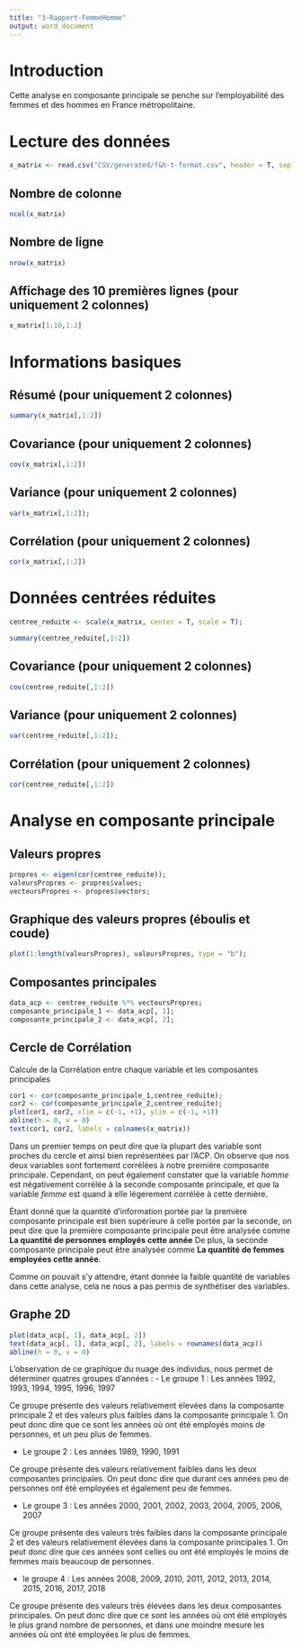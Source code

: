 ```yaml
---
title: "3-Rapport-FemmeHomme"
output: word_document
---
```


# Introduction

Cette analyse en composante principale se penche sur l'employabilité des femmes et des hommes en France métropolitaine.

# Lecture des données
```r
x_matrix <- read.csv("CSV/generated/f&h-t-format.csv", header = T, sep = ";", row.names = 1)
```
## Nombre de colonne
```r
ncol(x_matrix)
```
## Nombre de ligne
```r
nrow(x_matrix)
```
## Affichage des 10 premières lignes (pour uniquement 2 colonnes)

```r
x_matrix[1:10,1:2]
```

# Informations basiques
## Résumé (pour uniquement 2 colonnes)
```r
summary(x_matrix[,1:2])
```
## Covariance (pour uniquement 2 colonnes)
```r
cov(x_matrix[,1:2])
```

## Variance (pour uniquement 2 colonnes)
```r
var(x_matrix[,1:2]);
```

## Corrélation (pour uniquement 2 colonnes)
```r
cor(x_matrix[,1:2])
```

# Données centrées réduites

```r
centree_reduite <- scale(x_matrix, center = T, scale = T);
```

```r
summary(centree_reduite[,1:2])
```
## Covariance (pour uniquement 2 colonnes)
```r
cov(centree_reduite[,1:2])
```

## Variance (pour uniquement 2 colonnes)
```r
var(centree_reduite[,1:2]);
```

## Corrélation (pour uniquement 2 colonnes)
```r
cor(centree_reduite[,1:2])
```

# Analyse en composante principale

## Valeurs propres
```r
propres <- eigen(cor(centree_reduite));
valeursPropres <- propres$values;
vecteursPropres <- propres$vectors;
```

## Graphique des valeurs propres (éboulis et coude)
```r
plot(1:length(valeursPropres), valeursPropres, type = "b");
```

## Composantes principales
```r
data_acp <- centree_reduite %*% vecteursPropres;
composante_principale_1 <- data_acp[, 1];
composante_principale_2 <- data_acp[, 2];
```

## Cercle de Corrélation
Calcule de la Corrélation entre chaque variable et les composantes principales
```r
cor1 <- cor(composante_principale_1,centree_reduite);
cor2 <- cor(composante_principale_2,centree_reduite);
plot(cor1, cor2, xlim = c(-1, +1), ylim = c(-1, +1))
abline(h = 0, v = 0)
text(cor1, cor2, labels = colnames(x_matrix))
```

Dans un premier temps on peut dire que la plupart des variable sont proches du cercle et ainsi bien représentées par l'ACP.
On observe que nos deux variables sont fortement corrélées à notre première composante principale.
Cependant, on peut également constater que la variable *homme* est négativement corrélée à la seconde composante principale, et que la variable *femme* est quand à elle légerement corrélée à cette dernière.

Étant donné que la quantité d'information portée par la première composante principale est bien supérieure à celle portée par la seconde, on peut dire que la première composante principale peut être analysée comme **La quantité de personnes employés cette année**
De plus, la seconde composante principale peut être analysée comme **La quantité de femmes employées cette année**.

Comme on pouvait s'y attendre, étant donnée la faible quantité de variables dans cette analyse, cela ne nous a pas permis de synthétiser des variables.

## Graphe 2D
```r
plot(data_acp[, 1], data_acp[, 2])
text(data_acp[, 1], data_acp[, 2], labels = rownames(data_acp))
abline(h = 0, v = 0)
```

L'observation de ce graphique du nuage des individus, nous permet de déterminer quatres groupes d'années :
- Le groupe 1 : Les années 1992, 1993, 1994, 1995, 1996, 1997

Ce groupe présente des valeurs relativement élevées dans la composante principale 2 et des valeurs plus faibles dans la composante principale 1.
On peut donc dire que ce sont les années où ont été employés moins de personnes, et un peu plus de femmes.

- Le groupe 2 : Les années 1989, 1990, 1991

Ce groupe présente des valeurs relativement faibles dans les deux composantes principales.
On peut donc dire que durant ces années peu de personnes ont été employées et également peu de femmes.

- Le groupe 3 : Les années 2000, 2001, 2002, 2003, 2004, 2005, 2006, 2007

Ce groupe présente des valeurs très faibles dans la composante principale 2 et des valeurs relativement élevées dans la composante principales 1.
On peut donc dire que ces années sont celles ou ont été employés le moins de femmes mais beaucoup de personnes.

- le groupe 4 : Les années 2008, 2009, 2010, 2011, 2012, 2013, 2014, 2015, 2016, 2017, 2018

Ce groupe présente des valeurs très élevées dans les deux composantes principales.
On peut donc dire que ce sont les années où ont été employés le plus grand nombre de personnes, et dans une moindre mesure les années où ont été employées le plus de femmes.

